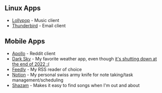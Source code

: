 ## Linux Apps

- [Lollypop](https://wiki.gnome.org/Apps/Lollypop) - Music client
- [Thunderbird](https://www.thunderbird.net/en-US/) - Email client


## Mobile Apps

- [Apollo](https://apps.apple.com/us/app/apollo-for-reddit/id979274575) - Reddit client 
- [Dark Sky](https://apps.apple.com/us/app/dark-sky-weather/id517329357) - My favorite weather app, even though [it's shutting down at the end of 2022 :(](https://www.theverge.com/2021/6/10/22527878/dark-sky-apple-ios-app-website-api-shut-down-end-of-2022)
- [Feedly](https://apps.apple.com/us/app/feedly-smart-news-reader/id396069556) - My RSS reader of choice
- [Notion](https://apps.apple.com/us/app/notion-notes-docs-tasks/id1232780281) - My personal swiss army knife for note taking/task management/scheduling
- [Shazam](https://apps.apple.com/us/app/shazam-music-discovery/id284993459) - Makes it easy to find songs when I'm out and about
